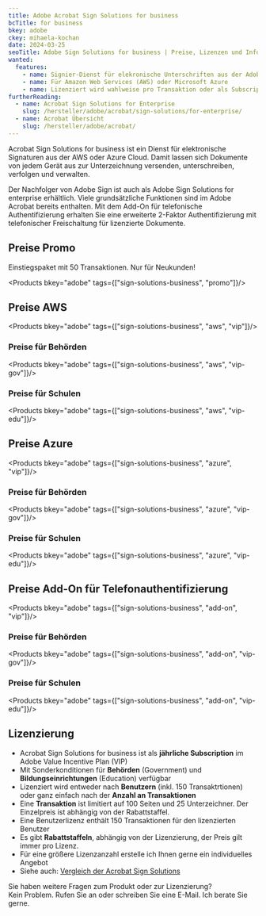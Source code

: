 ```yaml
---
title: Adobe Acrobat Sign Solutions for business
bcTitle: for business
bkey: adobe
ckey: mihaela-kochan
date: 2024-03-25
seoTitle: Adobe Sign Solutions for business | Preise, Lizenzen und Informationen
wanted:
  features:
    - name: Signier-Dienst für elekronische Unterschriften aus der Adobe Cloud. Nachfolger von Adobe Sign
    - name: Für Amazon Web Services (AWS) oder Microsoft Azure
    - name: Lizenziert wird wahlweise pro Transaktion oder als Subscription pro Benutzer inkl. 150 Transaktionen
furtherReading:
  - name: Acrobat Sign Solutions for Enterprise
    slug: /hersteller/adobe/acrobat/sign-solutions/for-enterprise/
  - name: Acrobat Übersicht
    slug: /hersteller/adobe/acrobat/
---
```




<Intro>

Acrobat Sign Solutions for business ist ein Dienst für elektronische Signaturen aus der AWS oder Azure Cloud. Damit lassen sich Dokumente von jedem Gerät aus zur Unterzeichnung versenden, unterschreiben, verfolgen und verwalten.

Der Nachfolger von Adobe Sign ist auch als Adobe Sign Solutions for enterprise erhältlich. Viele grundsätzliche Funktionen sind im Adobe Acrobat bereits enthalten.
Mit dem Add-On für telefonische Authentifizierung erhalten Sie eine erweiterte 2-Faktor Authentifizierung mit telefonischer Freischaltung für lizenzierte Dokumente.


</Intro>

<TOC />

## Preise Promo

Einstiegspaket mit 50 Transaktionen. Nur für Neukunden!

<Products bkey="adobe" tags={["sign-solutions-business", "promo"]}/>



## Preise AWS


<Products bkey="adobe" tags={["sign-solutions-business", "aws", "vip"]}/>


### Preise für Behörden


<Products bkey="adobe" tags={["sign-solutions-business", "aws", "vip-gov"]}/>

### Preise für Schulen


<Products bkey="adobe" tags={["sign-solutions-business", "aws", "vip-edu"]}/>


## Preise Azure


<Products bkey="adobe" tags={["sign-solutions-business", "azure", "vip"]}/>


### Preise für Behörden


<Products bkey="adobe" tags={["sign-solutions-business", "azure", "vip-gov"]}/>

### Preise für Schulen


<Products bkey="adobe" tags={["sign-solutions-business", "azure", "vip-edu"]}/>


## Preise Add-On für Telefonauthentifizierung


<Products bkey="adobe" tags={["sign-solutions-business", "add-on", "vip"]}/>


### Preise für Behörden


<Products bkey="adobe" tags={["sign-solutions-business", "add-on", "vip-gov"]}/>

### Preise für Schulen


<Products bkey="adobe" tags={["sign-solutions-business", "add-on", "vip-edu"]}/>


## Lizenzierung

<ArrowList>

  - Acrobat Sign Solutions for business ist als **jährliche Subscription** im Adobe Value Incentive Plan (VIP)
  - Mit Sonderkonditionen für **Behörden** (Government) und **Bildungseinrichtungen** (Education) verfügbar
  - Lizenziert wird entweder nach **Benutzern** (inkl. 150 Transaktrtionen) oder ganz einfach nach der **Anzahl an Transaktionen**
  - Eine **Transaktion** ist limitiert auf 100 Seiten und 25 Unterzeichner. Der Einzelpreis ist abhängig von der Rabattstaffel.
  - Eine Benutzerlizenz enthält 150 Transaktionen für den lizenzierten Benutzer
  - Es gibt **Rabattstaffeln**, abhängig von der Lizenzierung, der Preis gilt immer pro Lizenz.
  - Für eine größere Lizenzanzahl erstelle ich Ihnen gerne ein individuelles Angebot
  - Siehe auch: [Vergleich der Acrobat Sign Solutions](/hersteller/adobe/acrobat/sign-solutions/#vergleich-der-acrobat-sign-solutions)

</ArrowList>


<GetInTouch theme="light">

Sie haben weitere Fragen zum Produkt oder zur Lizenzierung?<br />
Kein Problem. Rufen Sie an oder schreiben Sie eine E-Mail. Ich berate Sie gerne.

</GetInTouch>
